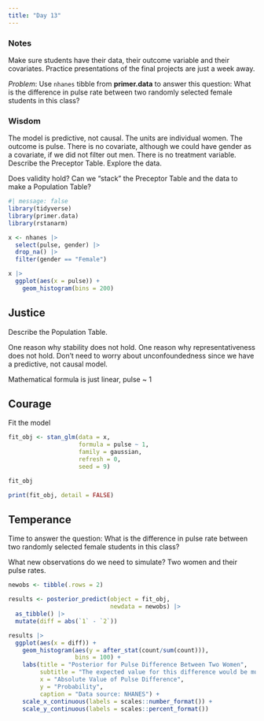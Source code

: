 ```yaml
---
title: "Day 13"
---
```



### Notes

Make sure students have their data, their outcome variable and their covariates. Practice presentations of the final projects are just a week away. 

*Problem*: Use `nhanes` tibble from **primer.data** to answer this question: What is the difference in pulse rate between two randomly selected female students in this class? 

### Wisdom

The model is predictive, not causal.
The units are individual women.
The outcome is pulse.
There is no covariate, although we could have gender as a covariate, if we did not filter out men.
There is no treatment variable.
Describe the Preceptor Table.
Explore the data.

Does validity hold? Can we "stack" the Preceptor Table and the data to make a Population Table?


```r
#| message: false
library(tidyverse)
library(primer.data)
library(rstanarm)
```

```r
x <- nhanes |> 
  select(pulse, gender) |> 
  drop_na() |> 
  filter(gender == "Female")
```


```r
x |> 
  ggplot(aes(x = pulse)) +
    geom_histogram(bins = 200) 
```

## Justice

Describe the Population Table.

One reason why stability does not hold.
One reason why representativeness does not hold.
Don't need to worry about unconfoundedness since we have a predictive, not causal model.

Mathematical formula is just linear, pulse ~ 1

## Courage

Fit the model


```r
fit_obj <- stan_glm(data = x, 
                    formula = pulse ~ 1, 
                    family = gaussian, 
                    refresh = 0,
                    seed = 9)
```

```r
fit_obj
```

```r
print(fit_obj, detail = FALSE)
```

## Temperance

Time to answer the question: What is the difference in pulse rate between two randomly selected female students in this class? 

What new observations do we need to simulate? Two women and their pulse rates.


```r
newobs <- tibble(.rows = 2)
```


```r
results <- posterior_predict(object = fit_obj,
                             newdata = newobs) |> 
  as_tibble() |> 
  mutate(diff = abs(`1` - `2`)) 
```

```r
results |> 
  ggplot(aes(x = diff)) +
    geom_histogram(aes(y = after_stat(count/sum(count))),
                   bins = 100) +
    labs(title = "Posterior for Pulse Difference Between Two Women",
         subtitle = "The expected value for this difference would be much more narrow",
         x = "Absolute Value of Pulse Difference",
         y = "Probability",
         caption = "Data source: NHANES") + 
    scale_x_continuous(labels = scales::number_format()) +
    scale_y_continuous(labels = scales::percent_format()) 
```



